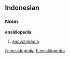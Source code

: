 ==Indonesian==

===Noun===
'''ensiklopedia'''

# [[encyclopedia]]

[[fr:ensiklopedia]]
[[fi:ensiklopedia]]
